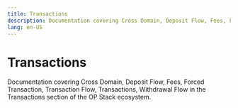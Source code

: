 ```yaml
---
title: Transactions
description: Documentation covering Cross Domain, Deposit Flow, Fees, Forced Transaction, Transaction Flow, Transactions, Withdrawal Flow in the Transactions section of the OP Stack ecosystem.
lang: en-US
---
```



# Transactions

Documentation covering Cross Domain, Deposit Flow, Fees, Forced Transaction, Transaction Flow, Transactions, Withdrawal Flow in the Transactions section of the OP Stack ecosystem.

<Cards>
  <Card title="Cross-Domain" href="/stack/transactions/cross-domain" />
  <Card title="Deposit flow" href="/stack/transactions/deposit-flow" />
  <Card title="Transaction fees on OP Stack" href="/stack/transactions/fees" />
  <Card title="Forced transaction" href="/stack/transactions/forced-transaction" />
  <Card title="Transaction Flow" href="/stack/transactions/transaction-flow" />
  <Card title="Withdrawal flow" href="/stack/transactions/withdrawal-flow" />
</Cards>